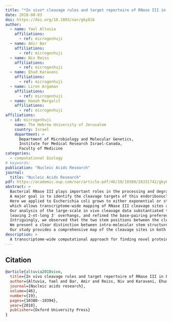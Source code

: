 ```yaml
---
title: "*In vivo* cleavage rules and target repertoire of RNase III in *Escherichia coli*"
date: 2018-08-03
doi: https://doi.org/10.1093/nar/gky816
author:
  - name: Yael Altuvia
    affiliations: 
      - ref: microgenhuji
  - name: Amir Bar
    affiliations:
      - ref: microgenhuji
  - name: Niv Reiss
    affiliations:
      - ref: microgenhuji
  - name: Ehud Karavani
    affiliations:
      - ref: microgenhuji
  - name: Liron Argaman
    affiliations:
      - ref: microgenhuji
  - name: Hanah Margalit
    affiliations:
      - ref: microgenhuji
affiliations: 
  - id: microgenhuji
    name: The Hebrew University of Jerusalem
    country: Israel
    department: >
      Department of Microbiology and Molecular Genetics,
      Institute for Medical Research Israel-Canada, 
      Faculty of Medicine
categories:
  - computational biology
# keywords: 
publication: "Nucleic Acids Research"
journal: 
  title: "Nucleic Acids Research"
pdf: https://academic.oup.com/nar/article-pdf/46/19/10380/26331742/gky684.pdf
abstract: >
  Bacterial RNase III plays important roles in the processing and degradation of RNA transcripts. 
  A major goal is to identify the cleavage targets of this endoribonuclease at a transcriptome-wide scale and delineate its in vivo cleavage rules. 
  Here we applied to Escherichia coli grown to either exponential or stationary phase a tailored RNA-seq-based technology, 
  which allows transcriptome-wide mapping of RNase III cleavage sites at a nucleotide resolution. 
  Our analysis of the large-scale in vivo cleavage data substantiated the established cleavage pattern of a double cleavage in an intra-molecular stem structure, 
  leaving 2-nt-long 3′ overhangs, and refined the base-pairing preferences in the cleavage site vicinity. 
  Intriguingly, we observed that the two stem positions between the cleavage sites are highly base-paired, usually involving at least one G-C or C-G base pair. 
  We present a clear distinction between intra-molecular stem structures that are RNase III substrates and intra-molecular stem structures randomly selected across the transcriptome, emphasizing the in vivo specificity of RNase III. 
  Our study provides a comprehensive map of the cleavage sites in both intra-molecular and inter-molecular duplex substrates, providing novel insights into the involvement of RNase III in post-transcriptional regulation in the bacterial cell.
description: >
  A transcriptome-wide computational approach for finding novel protein-RNA interactions.
---
```



<!-- figures -->

## Citation
```bibtex
@article{altuvia2018vivo,
  title={In vivo cleavage rules and target repertoire of RNase III in Escherichia coli},
  author={Altuvia, Yael and Bar, Amir and Reiss, Niv and Karavani, Ehud and Argaman, Liron and Margalit, Hanah},
  journal={Nucleic acids research},
  volume={46},
  number={19},
  pages={10380--10394},
  year={2018},
  publisher={Oxford University Press}
}
```

